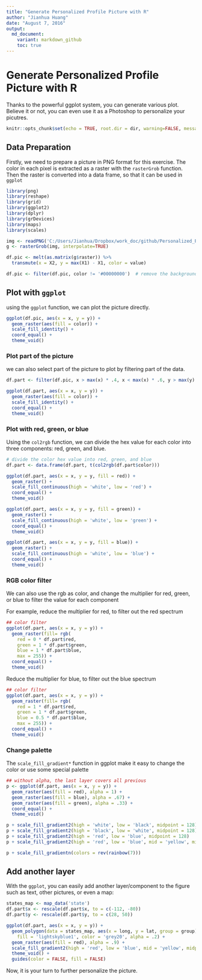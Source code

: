 ```yaml
---
title: "Generate Personalized Profile Picture with R"
author: "Jianhua Huang"
date: "August 7, 2016"
output: 
  md_document:
    variant: markdown_github
    toc: true
---
```


# Generate Personalized Profile Picture with R
Thanks to the powerful ggplot system, you can generate various plot. Believe it or not, you can even use it as a Photoshop to personalize your picutres. 


```r
knitr::opts_chunk$set(echo = TRUE, root.dir = dir, warning=FALSE, message=FALSE)
```

## Data Preparation 
Firstly, we need to prepare a picture in PNG format for this exercise. The color in each pixel is extracted as a raster with the `rasterGrob` function. Then the raster is converted into a data frame, so that it can be used in `ggplot`
```r
library(png)
library(reshape)
library(grid)
library(ggplot2)
library(dplyr)
library(grDevices)
library(maps)
library(scales)

img <- readPNG('C:/Users/Jianhua/Dropbox/work_doc/github/Personalized_Profile_Picture/Trump.png')
g <- rasterGrob(img, interpolate=TRUE)

df.pic <- melt(as.matrix(g$raster)) %>%
  transmute(x = X2, y = max(X1) - X1, color = value)

df.pic <- filter(df.pic, color != '#00000000')  # remove the background
```


## Plot with `ggplot`
using the `ggplot` function, we can plot the picture directly.
```r
ggplot(df.pic, aes(x = x, y = y)) +
  geom_raster(aes(fill = color)) + 
  scale_fill_identity() +
  coord_equal() + 
  theme_void()
```

### Plot part of the picture
we can also select part of the picture to plot by filtering part of the data. 
```r
df.part <- filter(df.pic, x > max(x) * .4, x < max(x) * .6, y > max(y) * .6)

ggplot(df.part, aes(x = x, y = y)) +
  geom_raster(aes(fill = color)) + 
  scale_fill_identity() +
  coord_equal() + 
  theme_void()
```

### Plot with red, green, or blue
Using the `col2rgb` function, we can divide the hex value for each color into three components: red, green, and blue. 
```r
# divide the color hex value into red, green, and blue
df.part <- data.frame(df.part, t(col2rgb(df.part$color)))

ggplot(df.part, aes(x = x, y = y, fill = red)) +
  geom_raster() + 
  scale_fill_continuous(high = 'white', low = 'red') + 
  coord_equal() + 
  theme_void()

ggplot(df.part, aes(x = x, y = y, fill = green)) +
  geom_raster() + 
  scale_fill_continuous(high = 'white', low = 'green') + 
  coord_equal() + 
  theme_void()

ggplot(df.part, aes(x = x, y = y, fill = blue)) +
  geom_raster() + 
  scale_fill_continuous(high = 'white', low = 'blue') + 
  coord_equal() + 
  theme_void()
```

### RGB color filter
We can also use the rgb as color, and change the multiplier for red, green, or blue to filter the value for each component 

For example, reduce the multiplier for red, to filter out the red spectrum
```r
## color filter
ggplot(df.part, aes(x = x, y = y)) +
  geom_raster(fill= rgb(
    red = 0 * df.part$red, 
    green = 1 * df.part$green, 
    blue = 1 * df.part$blue,
    max = 255)) + 
  coord_equal() + 
  theme_void()
```

Reduce the multiplier for blue, to filter out the blue spectrum
```r
## color filter
ggplot(df.part, aes(x = x, y = y)) +
  geom_raster(fill= rgb(
    red = 1 * df.part$red, 
    green = 1 * df.part$green, 
    blue = 0.5 * df.part$blue,
    max = 255)) + 
  coord_equal() + 
  theme_void()
```


### Change palette
The `scale_fill_gradient*` function in ggplot make it easy to change the color or use some special palette 
```r
## without alpha, the last layer covers all previous
p <- ggplot(df.part, aes(x = x, y = y)) +
  geom_raster(aes(fill = red), alpha = 1) +
  geom_raster(aes(fill = blue), alpha = .67) +
  geom_raster(aes(fill = green), alpha = .33) +
  coord_equal() + 
  theme_void()

p + scale_fill_gradient2(high = 'white', low = 'black', midpoint = 128)
p + scale_fill_gradient2(high = 'black', low = 'white', midpoint = 128)
p + scale_fill_gradient2(high = 'red', low = 'blue', midpoint = 128)
p + scale_fill_gradient2(high = 'red', low = 'blue', mid = 'yellow', midpoint = 128)

p + scale_fill_gradientn(colors = rev(rainbow(7)))
```


## Add another layer
With the `ggplot`, you can easily add another layer/component to the figure such as text, other pictures, or even a map: 
```r
states_map <- map_data('state') 
df.part$x <- rescale(df.part$x, to = c(-112, -80))
df.part$y <- rescale(df.part$y, to = c(28, 50))

ggplot(df.part, aes(x = x, y = y)) +
  geom_polygon(data = states_map, aes(x = long, y = lat, group = group), 
    fill = 'lightskyblue1', color = 'grey20', alpha = .2) + 
  geom_raster(aes(fill = red), alpha = .9) +
  scale_fill_gradient2(high = 'red', low = 'blue', mid = 'yellow', midpoint = 128) + 
  theme_void() +
  guides(color = FALSE, fill = FALSE)
```

Now, it is your turn to further personalize the picture. 






